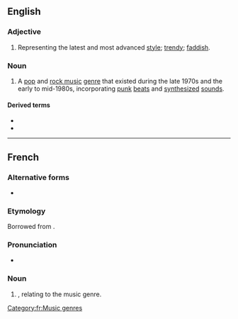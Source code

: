 {{also|new-wave|New Wave}}
==English==

===Adjective===
{{en-adj}}

# Representing the latest and most advanced [[style]]; [[trendy]]; [[faddish]].

===Noun===
{{wikipedia|New wave music}}
{{en-noun|-}}

# {{lb|en|music genre}} A [[pop music|pop]] and [[rock music]] [[genre]] that existed during the late 1970s and the early to mid-1980s, incorporating [[punk rock|punk]] [[beat]]s and [[synthesizer|synthesized]] [[sound]]s.

====Derived terms====
* {{l|en|new waver}}
* {{l|en|no wave}}

----

==French==

===Alternative forms===
* {{l|fr|new-wave}}

===Etymology===
Borrowed from {{bor|fr|en|new wave|notext=1}}.

===Pronunciation===
* {{fr-IPA|niou-waive}}

===Noun===
{{fr-noun|m|-}}

# {{l|en|new wave|New wave}}, relating to the music genre.

[[Category:fr:Music genres]]